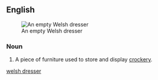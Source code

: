 ==English==
[[Image:Dresser_(PSF).png|thumb|An empty Welsh dresser]]

===Noun===
{{en-noun|head=[[Welsh]] [[dresser]]}}
# A piece of furniture used to store and display [[crockery]].
[[Category:en:Furniture|welsh dresser]]